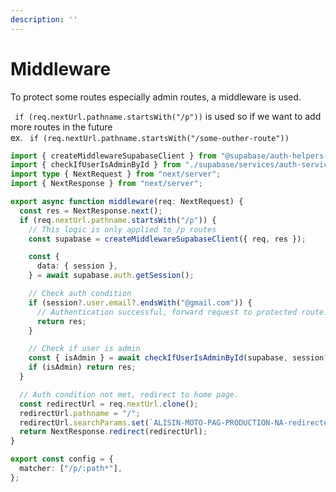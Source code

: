 ---
description: ''
---

# Middleware

To protect some routes especially admin routes, a middleware is used.

` if (req.nextUrl.pathname.startsWith("/p"))` is used so if we want to add more routes in the future <br/> ex. ` if (req.nextUrl.pathname.startsWith("/some-outher-route"))`

```ts
import { createMiddlewareSupabaseClient } from "@supabase/auth-helpers-nextjs";
import { checkIfUserIsAdminById } from "./supabase/services/auth-service";
import type { NextRequest } from "next/server";
import { NextResponse } from "next/server";

export async function middleware(req: NextRequest) {
  const res = NextResponse.next();
  if (req.nextUrl.pathname.startsWith("/p")) {
    // This logic is only applied to /p routes
    const supabase = createMiddlewareSupabaseClient({ req, res });

    const {
      data: { session },
    } = await supabase.auth.getSession();

    // Check auth condition
    if (session?.user.email?.endsWith("@gmail.com")) {
      // Authentication successful, forward request to protected route.
      return res;
    }

    // Check if user is admin
    const { isAdmin } = await checkIfUserIsAdminById(supabase, session?.user.id);
    if (isAdmin) return res;
  }

  // Auth condition not met, redirect to home page.
  const redirectUrl = req.nextUrl.clone();
  redirectUrl.pathname = "/";
  redirectUrl.searchParams.set(`ALISIN-MOTO-PAG-PRODUCTION-NA-redirectedFrom`, req.nextUrl.pathname);
  return NextResponse.redirect(redirectUrl);
}

export const config = {
  matcher: ["/p/:path*"],
};
```
